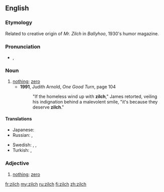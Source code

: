 {{was wotd|2009|July|31}}
==English==

===Etymology===
Related to creative origin of ''Mr. Zilch'' in ''Ballyhoo'', 1930's humor magazine.

===Pronunciation===
* {{a|UK|US}} {{IPA|/zɪltʃ/}}, {{SAMPA|/zIltS/}}

===Noun===
{{en-noun|-}}

# [[nothing]]; [[zero]]
#* '''1991''', Judith Arnold, ''One Good Turn‎'', page 104
#*: "If the homeless wind up with '''zilch'''," James retorted, veiling his indignation behind a malevolent smile, "it's because they deserve '''zilch'''."

====Translations====
{{trans-top|nothing}}
* Japanese: {{qualifier|colloquial}} {{t-|ja|何も|tr=nani mo}}
* Russian: {{qualifier|slang}} {{t|ru|ни черта|tr=ni čertá}}, {{qualifier|slang}} {{t|ru|ни фига|tr=ni figá}}
{{trans-mid}}
* Swedish: {{t+|sv|noll}}, {{t+|sv|nolla|c}}, {{t+|sv|ingenting}}
* Turkish: {{t+|tr|hiç}}, {{t|tr|değersiz}}
{{trans-bottom}}

===Adjective===
{{en-adj|-}} <!-- Adjective, attributive noun, or pseudo-numeral? -->

# [[nothing]]; [[zero]]

[[fr:zilch]]
[[my:zilch]]
[[ru:zilch]]
[[fi:zilch]]
[[zh:zilch]]